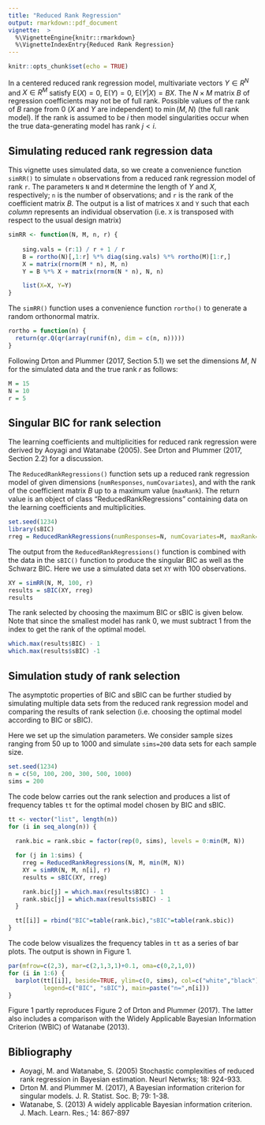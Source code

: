 ```yaml
---
title: "Reduced Rank Regression"
output: rmarkdown::pdf_document
vignette:  >
  %\VignetteEngine{knitr::rmarkdown}
  %\VignetteIndexEntry{Reduced Rank Regression}
---
```



```r
knitr::opts_chunk$set(echo = TRUE)
```

In a centered reduced rank regression model, multivariate vectors $Y \in R^N$ and $X \in R^M$ satisfy $\text{E}(X)=0$, $\text{E}(Y) = 0$, $\text{E}(Y|X) = BX$. The $N \times M$ matrix $B$ of regression coefficients may not be of full rank. Possible values of the rank of $B$ range from $0$ ($X$ and $Y$ are independent) to $\min(M,N)$ (the full rank model). If the rank is assumed to be $i$ then model singularities occur when the true data-generating model has rank $j < i$.

## Simulating reduced rank regression data

This vignette uses simulated data, so we create a convenience function `simRR()` to simulate `n` observations from a reduced rank regression model of rank `r`. The parameters `N` and `M` determine the length of $Y$ and $X$, respectively; `n` is the number of observations; and `r` is the rank of the coefficient matrix $B$. The output is a list of matrices `X` and `Y` such that each *column* represents an individual observation (i.e. `X` is transposed with respect to the usual design matrix)

```r
simRR <- function(N, M, n, r) {
    
    sing.vals = (r:1) / r + 1 / r
    B = rortho(N)[,1:r] %*% diag(sing.vals) %*% rortho(M)[1:r,]
    X = matrix(rnorm(M * n), M, n)
    Y = B %*% X + matrix(rnorm(N * n), N, n)

    list(X=X, Y=Y)
}
```

The `simRR()` function uses a convenience function `rortho()` to generate a random orthonormal matrix.

```r
rortho = function(n) {
  return(qr.Q(qr(array(runif(n), dim = c(n, n)))))
}
```

Following Drton and Plummer (2017, Section 5.1) we set the dimensions $M$, $N$ for the simulated data and the true rank $r$ as follows:

```r
M = 15
N = 10
r = 5
```

## Singular BIC for rank selection 

The learning coefficients and multiplicities for reduced rank regression were derived by Aoyagi and Watanabe (2005). See Drton and Plummer (2017, Section 2.2) for a discussion. 

The `ReducedRankRegressions()` function sets up a reduced rank regression model of given dimensions (`numResponses`, `numCovariates`), and with the rank of the coefficient matrix $B$ up to a maximum value (`maxRank`). The return value is an object of class "ReducedRankRegressions" containing data on the learning coefficients and multiplicities.

```r
set.seed(1234)
library(sBIC)
rreg = ReducedRankRegressions(numResponses=N, numCovariates=M, maxRank=min(M, N))
```

The output from the `ReducedRankRegressions()` function is combined with the data in the `sBIC()` function to produce the singular BIC as well as the Schwarz BIC. Here we use a simulated data set `XY` with 100 observations.

```r
XY = simRR(N, M, 100, r)
results = sBIC(XY, rreg)
results
```

The rank selected by choosing the maximum BIC or sBIC is given below. Note that since the smallest model has rank 0, we must subtract 1 from the index to get the rank of the optimal model.

```r
which.max(results$BIC) - 1
which.max(results$sBIC) -1
```

## Simulation study of rank selection

The asymptotic properties of BIC and sBIC can be further studied by simulating multiple data sets from the reduced rank regression model and comparing the results of rank selection (i.e. choosing the optimal model according to BIC or sBIC). 

Here we set up the simulation parameters. We consider sample sizes ranging from 50 up to 1000 and simulate `sims=200` data sets for each sample size.

```r
set.seed(1234)
n = c(50, 100, 200, 300, 500, 1000)
sims = 200
```

The code below carries out the rank selection and produces a list of frequency tables `tt` for the optimal model chosen by BIC and sBIC.

```r
tt <- vector("list", length(n))
for (i in seq_along(n)) {
  
  rank.bic = rank.sbic = factor(rep(0, sims), levels = 0:min(M, N))

  for (j in 1:sims) {
    rreg = ReducedRankRegressions(N, M, min(M, N))
    XY = simRR(N, M, n[i], r)
    results = sBIC(XY, rreg)

    rank.bic[j] = which.max(results$BIC) - 1
    rank.sbic[j] = which.max(results$sBIC) - 1
  }

  tt[[i]] = rbind("BIC"=table(rank.bic),"sBIC"=table(rank.sbic))
}
```

The code below visualizes the frequency tables in `tt` as a series of bar plots. The output is shown in Figure 1.

```r
par(mfrow=c(2,3), mar=c(2,1,3,1)+0.1, oma=c(0,2,1,0))
for (i in 1:6) {
  barplot(tt[[i]], beside=TRUE, ylim=c(0, sims), col=c("white","black"),
          legend=c("BIC", "sBIC"), main=paste("n=",n[i]))
}
```

Figure 1 partly reproduces Figure 2 of Drton and Plummer (2017). The latter also includes a comparison with the Widely Applicable Bayesian Information Criterion (WBIC) of Watanabe (2013).

## Bibliography

* Aoyagi, M. and Watanabe, S. (2005) Stochastic complexities of reduced rank regression in Bayesian estimation.
Neurl Netwrks; 18: 924-933.
* Drton M. and Plummer M. (2017), A Bayesian information criterion for singular models. J. R. Statist. Soc. B; 79: 1-38.
* Watanabe, S. (2013) A widely applicable Bayesian information criterion. J. Mach. Learn. Res.; 14: 867-897